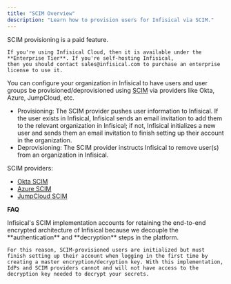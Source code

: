```yaml
---
title: "SCIM Overview"
description: "Learn how to provision users for Infisical via SCIM."
---
```


<Info>
    SCIM provisioning is a paid feature.
    
    If you're using Infisical Cloud, then it is available under the **Enterprise Tier**. If you're self-hosting Infisical,
    then you should contact sales@infisical.com to purchase an enterprise license to use it.
</Info>

You can configure your organization in Infisical to have users and user groups be provisioned/deprovisioned using [SCIM](https://scim.cloud/#Implementations2) via providers like Okta, Azure, JumpCloud, etc.

- Provisioning: The SCIM provider pushes user information to Infisical. If the user exists in Infisical, Infisical sends an email invitation to add them to the relevant organization in Infisical; if not, Infisical initializes a new user and sends them an email invitation to finish setting up their account in the organization.
- Deprovisioning: The SCIM provider instructs Infisical to remove user(s) from an organization in Infisical.

SCIM providers:

- [Okta SCIM](/documentation/platform/scim/okta)
- [Azure SCIM](/documentation/platform/scim/azure)
- [JumpCloud SCIM](/documentation/platform/scim/jumpcloud)

**FAQ**

<AccordionGroup>
<Accordion title="Why do SCIM-provisioned users have to finish setting up their account?">
    Infisical's SCIM implementation accounts for retaining the end-to-end encrypted architecture of Infisical because we decouple the **authentication** and **decryption** steps in the platform. 
    
    For this reason, SCIM-provisioned users are initialized but must finish setting up their account when logging in the first time by creating a master encryption/decryption key. With this implementation, IdPs and SCIM providers cannot and will not have access to the decryption key needed to decrypt your secrets.
</Accordion>
</AccordionGroup>